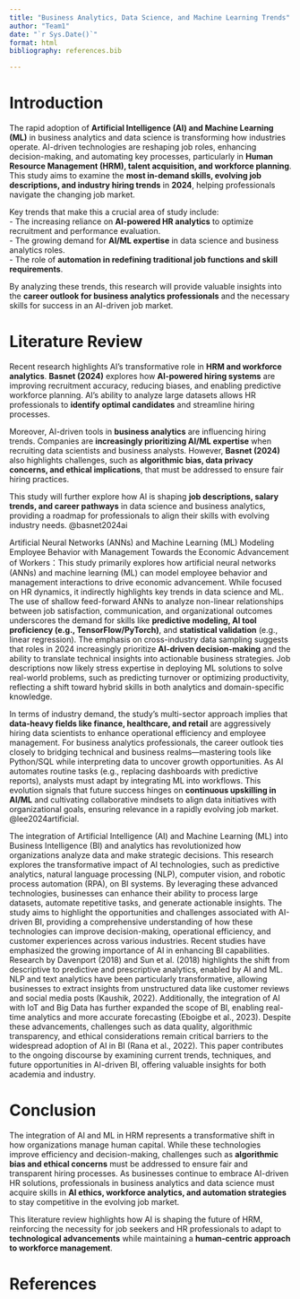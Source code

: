 ```yaml
---
title: "Business Analytics, Data Science, and Machine Learning Trends"
author: "Team1"
date: "`r Sys.Date()`"
format: html
bibliography: references.bib

---
```


# **Introduction**
The rapid adoption of **Artificial Intelligence (AI) and Machine Learning (ML)** in business analytics and data science is transforming how industries operate. AI-driven technologies are reshaping job roles, enhancing decision-making, and automating key processes, particularly in **Human Resource Management (HRM), talent acquisition, and workforce planning**. This study aims to examine the **most in-demand skills, evolving job descriptions, and industry hiring trends** in **2024**, helping professionals navigate the changing job market.  

Key trends that make this a crucial area of study include:  
- The increasing reliance on **AI-powered HR analytics** to optimize recruitment and performance evaluation.  
- The growing demand for **AI/ML expertise** in data science and business analytics roles.  
- The role of **automation in redefining traditional job functions and skill requirements**.  

By analyzing these trends, this research will provide valuable insights into the **career outlook for business analytics professionals** and the necessary skills for success in an AI-driven job market.

# **Literature Review**
Recent research highlights AI's transformative role in **HRM and workforce analytics**. **Basnet (2024)** explores how **AI-powered hiring systems** are improving recruitment accuracy, reducing biases, and enabling predictive workforce planning. AI’s ability to analyze large datasets allows HR professionals to **identify optimal candidates** and streamline hiring processes.  

Moreover, AI-driven tools in **business analytics** are influencing hiring trends. Companies are **increasingly prioritizing AI/ML expertise** when recruiting data scientists and business analysts. However, **Basnet (2024)** also highlights challenges, such as **algorithmic bias, data privacy concerns, and ethical implications**, that must be addressed to ensure fair hiring practices.  

This study will further explore how AI is shaping **job descriptions, salary trends, and career pathways** in data science and business analytics, providing a roadmap for professionals to align their skills with evolving industry needs.  @basnet2024ai

Artificial Neural Networks (ANNs) and Machine Learning (ML)
Modeling Employee Behavior with Management Towards the
Economic Advancement of Workers：This study primarily explores how artificial neural networks (ANNs) and machine learning (ML) can model employee behavior and management interactions to drive economic advancement. While focused on HR dynamics, it indirectly highlights key trends in data science and ML. The use of shallow feed-forward ANNs to analyze non-linear relationships between job satisfaction, communication, and organizational outcomes underscores the demand for skills like **predictive modeling, AI tool proficiency (e.g., TensorFlow/PyTorch)**, and **statistical validation** (e.g., linear regression). The emphasis on cross-industry data sampling suggests that roles in 2024 increasingly prioritize **AI-driven decision-making** and the ability to translate technical insights into actionable business strategies. Job descriptions now likely stress expertise in deploying ML solutions to solve real-world problems, such as predicting turnover or optimizing productivity, reflecting a shift toward hybrid skills in both analytics and domain-specific knowledge.

In terms of industry demand, the study’s multi-sector approach implies that **data-heavy fields like finance, healthcare, and retail** are aggressively hiring data scientists to enhance operational efficiency and employee management. For business analytics professionals, the career outlook ties closely to bridging technical and business realms—mastering tools like Python/SQL while interpreting data to uncover growth opportunities. As AI automates routine tasks (e.g., replacing dashboards with predictive reports), analysts must adapt by integrating ML into workflows. This evolution signals that future success hinges on **continuous upskilling in AI/ML** and cultivating collaborative mindsets to align data initiatives with organizational goals, ensuring relevance in a rapidly evolving job market. @lee2024artificial.

The integration of Artificial Intelligence (AI) and Machine Learning (ML) into Business Intelligence (BI) and analytics has revolutionized how organizations analyze data and make strategic decisions. This research explores the transformative impact of AI technologies, such as predictive analytics, natural language processing (NLP), computer vision, and robotic process automation (RPA), on BI systems. By leveraging these advanced technologies, businesses can enhance their ability to process large datasets, automate repetitive tasks, and generate actionable insights. The study aims to highlight the opportunities and challenges associated with AI-driven BI, providing a comprehensive understanding of how these technologies can improve decision-making, operational efficiency, and customer experiences across various industries.
Recent studies have emphasized the growing importance of AI in enhancing BI capabilities. Research by Davenport (2018) and Sun et al. (2018) highlights the shift from descriptive to predictive and prescriptive analytics, enabled by AI and ML. NLP and text analytics have been particularly transformative, allowing businesses to extract insights from unstructured data like customer reviews and social media posts (Kaushik, 2022). Additionally, the integration of AI with IoT and Big Data has further expanded the scope of BI, enabling real-time analytics and more accurate forecasting (Eboigbe et al., 2023). Despite these advancements, challenges such as data quality, algorithmic transparency, and ethical considerations remain critical barriers to the widespread adoption of AI in BI (Rana et al., 2022). This paper contributes to the ongoing discourse by examining current trends, techniques, and future opportunities in AI-driven BI, offering valuable insights for both academia and industry.

# **Conclusion**
The integration of AI and ML in HRM represents a transformative shift in how organizations manage human capital. While these technologies improve efficiency and decision-making, challenges such as **algorithmic bias and ethical concerns** must be addressed to ensure fair and transparent hiring processes. As businesses continue to embrace AI-driven HR solutions, professionals in business analytics and data science must acquire skills in **AI ethics, workforce analytics, and automation strategies** to stay competitive in the evolving job market.  

This literature review highlights how AI is shaping the future of HRM, reinforcing the necessity for job seekers and HR professionals to adapt to **technological advancements** while maintaining a **human-centric approach to workforce management**.

# **References**
::: {#refs}
:::
